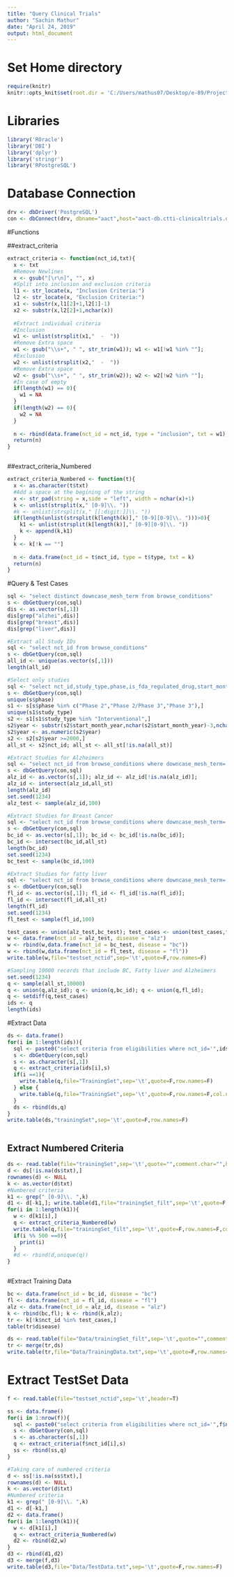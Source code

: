 ---
title: "Query Clinical Trials"
author: "Sachin Mathur"
date: "April 24, 2019"
output: html_document
---

# Set Home directory
```{r}

require(knitr)
knitr::opts_knit$set(root.dir = 'C:/Users/mathus07/Desktop/e-89/Project/Data/')

```
# Libraries
```{r}
library('ROracle')
library('DBI')
library('dplyr')
library('stringr')
library('RPostgreSQL')


```

# Database Connection
```{r}

drv <- dbDriver('PostgreSQL')
con <- dbConnect(drv, dbname="aact",host="aact-db.ctti-clinicaltrials.org", port=5432, user="xxxxxxx", password="xxxxxxx")

```

#Functions

##extract_criteria
```{r}

extract_criteria <- function(nct_id,txt){
  x <- txt
  #Remove Newlines
  x <- gsub("[\r\n]", "", x)
  #Split into inclusion and exclusion criteria
  l1 <- str_locate(x, "Inclusion Criteria:")
  l2 <- str_locate(x, "Exclusion Criteria:")
  x1 <- substr(x,l1[2]+1,l2[1]-1)
  x2 <- substr(x,l2[2]+1,nchar(x))
  
  #Extract individual criteria
  #Inclusion
  w1 <- unlist(strsplit(x1,"  -  "))
  #Remove Extra space
  w1 <- gsub("\\s+", " ", str_trim(w1)); w1 <- w1[!w1 %in% ""];
  #Exclusion
  w2 <- unlist(strsplit(x2,"  -  "))
  #Remove Extra space
  w2 <- gsub("\\s+", " ", str_trim(w2)); w2 <- w2[!w2 %in% ""];
  #In case of empty
  if(length(w1) == 0){
    w1 = NA
  }
  if(length(w2) == 0){
    w2 = NA
  }
  
  n <- rbind(data.frame(nct_id = nct_id, type = "inclusion", txt = w1), data.frame(nct_id = nct_id, type = "exclusion", txt = w2))
  return(n)
}



```
##extract_criteria_Numbered
```{r}
extract_criteria_Numbered <- function(t){
  x <- as.character(t$txt)
  #Add a space at the begining of the string
  x <- str_pad(string = x,side = "left", width = nchar(x)+1)
  k <- unlist(strsplit(x," [0-9]\\. "))
  #k <- unlist(strsplit(x," [[:digit:]]\\. "))
  if(length(unlist(strsplit(k[length(k)]," [0-9][0-9]\\. ")))>0){
    k1 <- unlist(strsplit(k[length(k)]," [0-9][0-9]\\. "))
    k <- append(k,k1)
  }
  k <- k[!k == ""]
  
  n <- data.frame(nct_id = t$nct_id, type = t$type, txt = k)
  return(n)
}

```

#Query & Test Cases
```{r}
sql <- "select distinct downcase_mesh_term from browse_conditions"
s <- dbGetQuery(con,sql)
dis <- as.vector(s[,1])
dis[grep("alzhei",dis)]
dis[grep("breast",dis)]
dis[grep("liver",dis)]

#Extract all Study IDs
sql <- "select nct_id from browse_conditions"
s <- dbGetQuery(con,sql)
all_id <- unique(as.vector(s[,1]))
length(all_id)

#Select only studies 
sql <- "select nct_id,study_type,phase,is_fda_regulated_drug,start_month_year from studies"
s <- dbGetQuery(con,sql)
unique(s$phase)
s1 <- s[s$phase %in% c("Phase 2","Phase 2/Phase 3","Phase 3"),]
unique(s1$study_type)
s2 <- s1[s1$study_type %in% "Interventional",]
s2$year <- substr(s2$start_month_year,nchar(s2$start_month_year)-3,nchar(s2$start_month_year))
s2$year <- as.numeric(s2$year)
s2 <- s2[s2$year >=2000,]
all_st <- s2$nct_id; all_st <- all_st[!is.na(all_st)]

#Extract Studies for Alzheimers
sql <- "select nct_id from browse_conditions where downcase_mesh_term='alzheimer disease'"
s <- dbGetQuery(con,sql)
alz_id <- as.vector(s[,1]); alz_id <- alz_id[!is.na(alz_id)];
alz_id <- intersect(alz_id,all_st)
length(alz_id)
set.seed(1234)
alz_test <- sample(alz_id,100)

#Extract Studies for Breast Cancer
sql <- "select nct_id from browse_conditions where downcase_mesh_term='triple negative breast neoplasms'"
s <- dbGetQuery(con,sql)
bc_id <- as.vector(s[,1]); bc_id <- bc_id[!is.na(bc_id)];
bc_id <- intersect(bc_id,all_st)
length(bc_id)
set.seed(1234)
bc_test <- sample(bc_id,100)

#Extract Studies for fatty liver
sql <- "select nct_id from browse_conditions where downcase_mesh_term='fatty liver'"
s <- dbGetQuery(con,sql)
fl_id <- as.vector(s[,1]); fl_id <- fl_id[!is.na(fl_id)];
fl_id <- intersect(fl_id,all_st)
length(fl_id)
set.seed(1234)
fl_test <- sample(fl_id,100)

test_cases <- union(alz_test,bc_test); test_cases <- union(test_cases,fl_test)
w <- data.frame(nct_id = alz_test, disease = "alz")
w <- rbind(w,data.frame(nct_id = bc_test, disease = "bc"))
w <- rbind(w,data.frame(nct_id = fl_test, disease = "fl"))
write.table(w,file="testset_nctid",sep='\t',quote=F,row.names=F)

#Sampling 10000 records that include BC, Fatty liver and Alzheimers
set.seed(1234)
q <- sample(all_st,10000)
q <- union(q,alz_id); q <- union(q,bc_id); q <- union(q,fl_id);
q <- setdiff(q,test_cases)
ids <- q
length(ids)

```

#Extract Data
```{r}
ds <- data.frame()
for(i in 1:length(ids)){
  sql <- paste0("select criteria from eligibilities where nct_id='",ids[i],"'")
  s <- dbGetQuery(con,sql)
  s <- as.character(s[,1])
  q <- extract_criteria(ids[i],s)
  if(i ==1){
    write.table(q,file="TrainingSet",sep='\t',quote=F,row.names=F)
  } else {
    write.table(q,file="TrainingSet",sep='\t',quote=F,row.names=F,col.names=F,append = T)
  }
  ds <- rbind(ds,q)
}
write.table(ds,"trainingSet",sep='\t',quote=F,row.names=F)



```

## Extract Numbered Criteria
```{r}

ds <- read.table(file="trainingSet",sep='\t',quote="",comment.char="",header=T)
d <- ds[!is.na(ds$txt),]
rownames(d) <- NULL
k <- as.vector(d$txt)
#Numbered criteria
k1 <- grep(" [0-9]\\. ",k)
d1 <- d[-k1,]; write.table(d1,file="trainingSet_filt",sep='\t',quote=F,row.names=F);
for(i in 1:length(k1)){
  w <- d[k1[i],]
  q <- extract_criteria_Numbered(w)
  write.table(q,file="trainingSet_filt",sep='\t',quote=F,row.names=F,col.names = F,append = T);
  if(i %% 500 ==0){
    print(i)
  }
  #d <- rbind(d,unique(q))
}



```


#Extract Training Data
```{r}
bc <- data.frame(nct_id = bc_id, disease = "bc")
fl <- data.frame(nct_id = fl_id, disease = "fl")
alz <- data.frame(nct_id = alz_id, disease = "alz")
k <- rbind(bc,fl); k <- rbind(k,alz);
tr <- k[!k$nct_id %in% test_cases,]
table(tr$disease)

ds <- read.table(file="Data/trainingSet_filt",sep='\t',quote="",comment.char="",header=T,stringsAsFactors = F)
tr <- merge(tr,ds)
write.table(tr,file="Data/TrainingData.txt",sep='\t',quote=F,row.names=F)

```


# Extract TestSet Data
```{r}

f <- read.table(file="testset_nctid",sep='\t',header=T)

ss <- data.frame()
for(i in 1:nrow(f)){
  sql <- paste0("select criteria from eligibilities where nct_id='",f$nct_id[i],"'")
  s <- dbGetQuery(con,sql)
  s <- as.character(s[,1])
  q <- extract_criteria(f$nct_id[i],s)
  ss <- rbind(ss,q)
}

#Taking care of numbered criteria
d <- ss[!is.na(ss$txt),]
rownames(d) <- NULL
k <- as.vector(d$txt)
#Numbered criteria
k1 <- grep(" [0-9]\\. ",k)
d1 <- d[-k1,]
d2 <- data.frame()
for(i in 1:length(k1)){
  w <- d[k1[i],]
  q <- extract_criteria_Numbered(w)
  d2 <- rbind(d2,w)
}
d3 <- rbind(d1,d2)
d3 <- merge(f,d3)
write.table(d3,file="Data/TestData.txt",sep='\t',quote=F,row.names=F)

```

